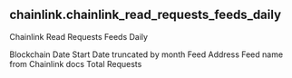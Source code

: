 ## chainlink.chainlink_read_requests_feeds_daily 
Chainlink Read Requests Feeds Daily


<ParamField path="blockchain">
Blockchain
</ParamField>
<ParamField path="date_start">
Date Start
</ParamField>
<ParamField path="date_month">
Date truncated by month
</ParamField>
<ParamField path="feed_address">
Feed Address
</ParamField>
<ParamField path="feed_name">
Feed name from Chainlink docs
</ParamField>
<ParamField path="total_requests">
Total Requests
</ParamField>
